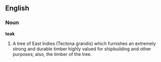 ==English==

===Noun===

'''teak'''

#A tree of East Indies (Tectona grandis) which furnishes an extremely strong and durable timber highly valued for shipbuilding and other purposes; also, the timber of the tree.